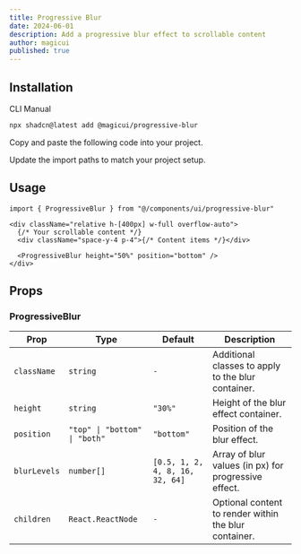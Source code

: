 ```yaml
---
title: Progressive Blur
date: 2024-06-01
description: Add a progressive blur effect to scrollable content
author: magicui
published: true
---
```


<ComponentPreview name="progressive-blur-demo" />

## Installation

<Tabs defaultValue="cli">

<TabsList>
  <TabsTrigger value="cli">CLI</TabsTrigger>
  <TabsTrigger value="manual">Manual</TabsTrigger>
</TabsList>
<TabsContent value="cli">

```bash
npx shadcn@latest add @magicui/progressive-blur
```

</TabsContent>

<TabsContent value="manual">

<Steps>

<Step>Copy and paste the following code into your project.</Step>

<ComponentSource name="progressive-blur" />

<Step>Update the import paths to match your project setup.</Step>

</Steps>

</TabsContent>

</Tabs>

## Usage

```tsx showLineNumbers
import { ProgressiveBlur } from "@/components/ui/progressive-blur"
```

```tsx showLineNumbers
<div className="relative h-[400px] w-full overflow-auto">
  {/* Your scrollable content */}
  <div className="space-y-4 p-4">{/* Content items */}</div>

  <ProgressiveBlur height="50%" position="bottom" />
</div>
```

## Props

### ProgressiveBlur

| Prop         | Type                          | Default                         | Description                                           |
| ------------ | ----------------------------- | ------------------------------- | ----------------------------------------------------- |
| `className`  | `string`                      | `-`                             | Additional classes to apply to the blur container.    |
| `height`     | `string`                      | `"30%"`                         | Height of the blur effect container.                  |
| `position`   | `"top" \| "bottom" \| "both"` | `"bottom"`                      | Position of the blur effect.                          |
| `blurLevels` | `number[]`                    | `[0.5, 1, 2, 4, 8, 16, 32, 64]` | Array of blur values (in px) for progressive effect.  |
| `children`   | `React.ReactNode`             | `-`                             | Optional content to render within the blur container. |
